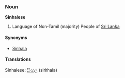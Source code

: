 ===Noun===
'''Sinhalese'''

# Language of  Non-Tamil (majority) People of [[Sri Lanka]]

====Synonyms====
*[[Sinhala]]

====Translations====
Sinhalese: [[සිංහල]] (siṁhala)